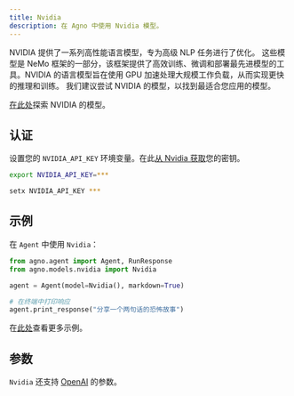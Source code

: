 ```yaml
---
title: Nvidia
description: 在 Agno 中使用 Nvidia 模型。
---
```


NVIDIA 提供了一系列高性能语言模型，专为高级 NLP 任务进行了优化。
这些模型是 NeMo 框架的一部分，该框架提供了高效训练、微调和部署最先进模型的工具。NVIDIA 的语言模型旨在使用 GPU 加速处理大规模工作负载，从而实现更快的推理和训练。
我们建议尝试 NVIDIA 的模型，以找到最适合您应用的模型。

[在此处](https://build.nvidia.com/models)探索 NVIDIA 的模型。

## 认证

设置您的 `NVIDIA_API_KEY` 环境变量。在此[从 Nvidia 获取](https://build.nvidia.com/explore/discover)您的密钥。

<CodeGroup>

```bash Mac
export NVIDIA_API_KEY=***
```

```bash Windows
setx NVIDIA_API_KEY ***
```

</CodeGroup>

## 示例

在 `Agent` 中使用 `Nvidia`：

<CodeGroup>

```python agent.py
from agno.agent import Agent, RunResponse
from agno.models.nvidia import Nvidia

agent = Agent(model=Nvidia(), markdown=True)

# 在终端中打印响应
agent.print_response("分享一个两句话的恐怖故事")

```

</CodeGroup>

<Note> 在[此处](../examples/models/nvidia)查看更多示例。</Note>

## 参数

<Snippet file="model-nvda-params.mdx" />

`Nvidia` 还支持 [OpenAI](/reference/models/openai) 的参数。